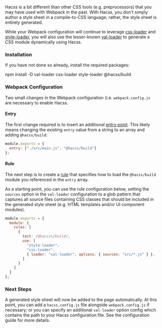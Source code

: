 
<Article
  title="Webpack"
  subtitle="Integrate Hacss with your build process">

Hacss is a bit different than other CSS tools (e.g. preprocessors) that you may
have used with Webpack in the past. With Hacss, you don't simply author a style
sheet in a compile-to-CSS language; rather, the style sheet is entirely
generated.

While your Webpack configuration will continue to leverage
[css-loader](https://github.com/webpack-contrib/css-loader) and
[style-loader](https://github.com/webpack-contrib/style-loader),
you will also use the lesser-known
[val-loader](https://github.com/webpack-contrib/val-loader)
to generate a CSS module dynamically using Hacss.

### Installation

If you have not done so already, install the required packages:

<ShellCommand>
npm install -D val-loader css-loader style-loader @hacss/build
</ShellCommand>

### Webpack Configuration

Two small changes in the Webpack configuration (i.e. `webpack.config.js` are
necessary to enable Hacss.

#### Entry

The first change required is to insert an additional
[entry point](https://webpack.js.org/concepts/entry-points/). This likely means
changing the existing `entry` value from a string to an array and adding
`@hacss/build`:

```javascript
module.exports = {
  entry: ["./src/main.js", "@hacss/build"]
};
```

#### Rule

The next step is to create a
[rule](https://webpack.js.org/configuration/module/#rule) that specifies how to
load the `@hacss/build` module you referenced in the `entry` array.

As a starting point, you can use the rule configuration below, setting the
`sources` option in the `val-loader` configuration to a glob pattern that
captures all source files containing CSS classes that should be included in the
generated style sheet (e.g. HTML templates and/or UI component modules).

```javascript
module.exports = {
  module: {
    rules: [
      {
        test: /@hacss\/build/,
        use: [
          "style-loader",
          "css-loader",
          { loader: "val-loader", options: { sources: "src/*.js" } },
        ]
      }
    ]
  }
};
```

### Next Steps

A generated style sheet will now be added to the page automatically. At this
point, you can add a `hacss.config.js` file alongside `webpack.config.js` if
necessary; or you can specify an additional `val-loader` option config which
contains the path to your Hacss configuration file. See the configuration guide
for more details.

</Article>
